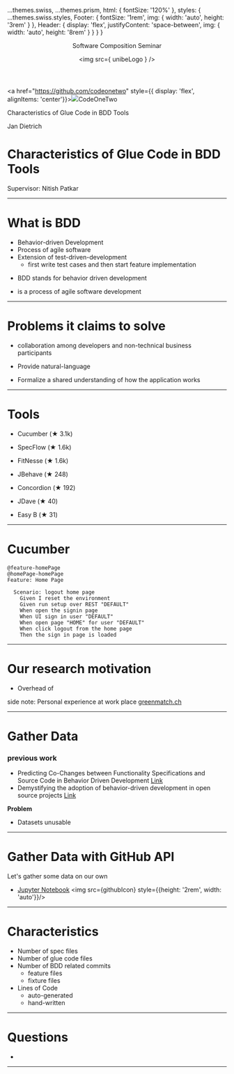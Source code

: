 



  ...themes.swiss,
  ...themes.prism,
  html: {
    fontSize: '120%'
  },
  styles: {
    ...themes.swiss.styles,
    Footer: {
        fontSize: '1rem',
        img: {
            width: 'auto',
            height: '3rem'
        }
    },
    Header: {
        display: 'flex',
        justifyContent: 'space-between',
        img: {
            width: 'auto',
            height: '8rem'
        }
    }
  }
}


<Head>

  <title>Software Composition Seminar presentation</title>

  <meta name="twitter:card" content="summary_large_image" />

  <meta name="twitter:site" content="@codeonetwo" />

  <meta name="twitter:title" content="Software Composition Seminar" />

  <meta name="twitter:description" content="A really great presentation" />

  <meta name="twitter:image" content={unibeLogo} />

</Head>

<Header>

Software Composition Seminar

<p><Indicator></Indicator></p>

<img src={ unibeLogo } />

</Header>

<Footer>


<FooterContainer>

<a href="https://github.com/codeonetwo" style={{ display: 'flex', alignItems: 'center'}}><img src={githubIcon} /><span>CodeOneTwo</span></a>

Characteristics of Glue Code in BDD Tools

<PageNumber></PageNumber>

</FooterContainer>

</Footer>




Jan Dietrich

# Characteristics of Glue Code in BDD Tools


Supervisor: Nitish Patkar


---

# What is BDD

- Behavior-driven Development
- Process of agile software
- Extension of test-driven-development
    - first write test cases and then start feature implementation


<Notes>

- BDD stands for behavior driven development

- is a process of agile software development

</Notes>

---


# Problems it claims to solve

- collaboration among developers and non-technical business participants

- Provide natural-language

- Formalize a shared understanding of how the application works

---

# Tools

- Cucumber (★ 3.1k)

- SpecFlow (★ 1.6k)

- FitNesse (★ 1.6k)

- JBehave (★ 248)

- Concordion (★ 192)

- JDave (★ 40)

- Easy B (★ 31)


---

# Cucumber

```gherkin
@feature-homePage
@homePage-homePage
Feature: Home Page

  Scenario: logout home page
    Given I reset the environment
    Given run setup over REST "DEFAULT"
    When open the signin page
    When UI sign in user "DEFAULT"
    When open page "HOME" for user "DEFAULT"
    When click logout from the home page
    Then the sign in page is loaded
```

<Notes>

</Notes>

---

# Our research motivation

- Overhead of 

side note: Personal experience at work place [greenmatch.ch](https://greenmatch.ch)

---


# Gather Data


### previous work

- Predicting Co-Changes between Functionality Specifications and Source Code in Behavior Driven Development [Link](https://danielcalencar.github.io/papers/Aidan-etal_MSR_2019_BDD.pdf)
- Demystifying the adoption of behavior-driven development in open source projects [Link](https://www.sciencedirect.com/science/article/abs/pii/S095058492030063X)

**Problem**

- Datasets unusable

---

# Gather Data with GitHub API

Let's gather some data on our own

- [Jupyter Notebook](https://github.com/CodeOneTwo/software-composition-seminar/blob/main/Documentation.ipynb) <img src={githubIcon} style={{height: '2rem', width: 'auto'}}/>

---

# Characteristics

- Number of spec files
- Number of glue code files
- Number of BDD related commits 
    - feature files
    - fixture files
- Lines of Code
    - auto-generated
    - hand-written


---

# Questions

- 

---
